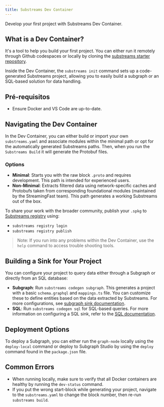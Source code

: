```yaml
---
title: Substreams Dev Container
---
```


Develop your first project with Substreams Dev Container.

## What is a Dev Container?

It's a tool to help you build your first project. You can either run it remotely through Github codespaces or locally by cloning the [substreams starter repository](https://github.com/streamingfast/substreams-starter?tab=readme-ov-file).

Inside the Dev Container, the `substreams init` command sets up a code-generated Substreams project, allowing you to easily build a subgraph or an SQL-based solution for data handling.

## Pré-requisitos

- Ensure Docker and VS Code are up-to-date.

## Navigating the Dev Container

In the Dev Container, you can either build or import your own `substreams.yaml` and associate modules within the minimal path or opt for the automatically generated Substreams paths. Then, when you run the `Substreams Build` it will generate the Protobuf files.

### Options

- **Minimal**: Starts you with the raw block `.proto` and requires development. This path is intended for experienced users.
- **Non-Minimal**: Extracts filtered data using network-specific caches and Protobufs taken from corresponding foundational modules (maintained by the StreamingFast team). This path generates a working Substreams out of the box.

To share your work with the broader community, publish your `.spkg` to [Substreams registry](https://substreams.dev/) using:

- `substreams registry login`
- `substreams registry publish`

> Note: If you run into any problems within the Dev Container, use the `help` command to access trouble shooting tools.

## Building a Sink for Your Project

You can configure your project to query data either through a Subgraph or directly from an SQL database:

- **Subgraph**: Run `substreams codegen subgraph`. This generates a project with a basic `schema.graphql` and `mappings.ts` file. You can customize these to define entities based on the data extracted by Substreams. For more configurations, see [subgraph sink documentation](https://docs.substreams.dev/how-to-guides/sinks/subgraph).
- **SQL**: Run `substreams codegen sql` for SQL-based queries. For more information on configuring a SQL sink, refer to the [SQL documentation](https://docs.substreams.dev/how-to-guides/sinks/sql-sink).

## Deployment Options

To deploy a Subgraph, you can either run the `graph-node` locally using the `deploy-local` command or deploy to Subgraph Studio by using the `deploy` command found in the `package.json` file.

## Common Errors

- When running locally, make sure to verify that all Docker containers are healthy by running the `dev-status` command.
- If you put the wrong start-block while generating your project, navigate to the `substreams.yaml` to change the block number, then re-run `substreams build`.
